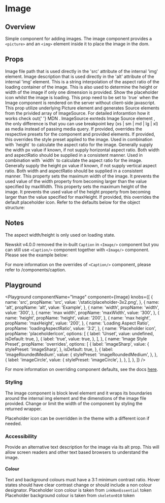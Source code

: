 

# Image

## Overview

Simple component for adding images.
The image component provides a `<picture>` and an `<img>` element inside it to place the image in the dom.

## Props

<LegacyBlock marginTop="sizing040">
  <Prop name="src" type="string">
    Image file path that is used directly in the 'src' attribute of the internal
    'img' element.
  </Prop>
  <Prop name="alt" type="string">
    Image description that is used directly in the 'alt' attribute of the
    internal 'img' element.
  </Prop>
  <Prop name="loadingAspectRatio" type="MQ<string>">
    This is a string interpolation of the aspect ratio of the loading container
    of the image. This is also used to determine the height or width of the
    image if only one dimension is provided.
  </Prop>
  <Prop name="placeholderIcon" type="boolean" default={false}>
    Show the placeholder icon whilst the image is loading.
  </Prop>
  <Prop name="renderOnServer" type="boolean">
    This prop need to be set to `true` when the Image component is rendered on
    the server without client-side javascript.
  </Prop>
  <Prop name="sources" type="ImageSource[]">
    This prop utilize underlying Picture element and generates Source elements
    from the privided array of ImageSource. For detailed inforamtion how it
    works check out{' '}
    <Link href="https://developer.mozilla.org/en-US/docs/Web/HTML/Element/picture">
      MDN
    </Link>. 
    ImageSource exnteds <Link href="https://developer.mozilla.org/en-US/docs/Web/API/HTMLSourceElement">
      Image Source element
    </Link>, the only difference is that you can use breakpoint key  <InlineCode>(xs | sm | md | lg | xl)</InlineCode>  as <InlineCode>media</InlineCode> instead
    of passing media query.
  </Prop>
  <Prop name="overrides" type="object">
    If provided, overrides the respective presets for the component and provided
    elements.
    <Prop name="stylePreset" type="MQ<string>">
      If provided, this overrides the style preset applied to the image.
    </Prop>
    <Prop name="width" type="MQ<string>" default="100%">
      Used in combination with `height` to calculate the aspect ratio for the
      image. Generally supply the width px value if known, if not supply
      horizontal aspect ratio. Both width and aspectRatio should be supplied in
      a consistent manner.
    </Prop>
    <Prop name="height" type="MQ<string>" default="auto">
      Used in combination with `width` to calculate the aspect ratio for the
      image. Generally supply the height px value if known, if not supply
      vertical aspect ratio. Both width and aspectRatio should be supplied in a
      consistent manner.
    </Prop>
    <Prop name="maxWidth" type="MQ<string>">
      This property sets the maximum width of the image. It prevents the used
      value of the width property from becoming larger than the value specified
      by maxWidth.
    </Prop>
    <Prop name="maxHeight" type="MQ<string>">
      This property sets the maximum height of the image. It prevents the used
      value of the height property from becoming larger than the value specified
      for maxHeight.
    </Prop>
    <Prop name="placeholderIcon" type="Override<NewsKitIcon>">
      If provided, this overrides the default placeholder icon.
    </Prop>
    Refer to the defaults below for the object structure:
    <CodeFromDefaultPresets componentName="image" />
  </Prop>
</LegacyBlock>

## Notes

The aspect width/height is only used on loading state.

Newskit v4.0.0 removed the in-built `Caption` in `<Image/>` component but you can still use `<Caption/>` component together with `<Image/>` component.
Please see the example below:

<CodeFromFile path="examples/image/image-with-caption.tsx" />

For more information on the overrides of `<Caption/>` component, please refer to <Link href="/components/caption">/components/caption</Link>.

## Playground

<Playground
  componentName="Image"
  component={Image}
  knobs={[
    {
      name: 'src',
      propName: 'src',
      value: '/static/placeholder-3x2.png',
    },
    {
      name: 'alt',
      propName: 'alt',
      value: 'Example',
    },
    {
      name: 'width',
      propName: 'width',
      value: '300',
    },
    {
      name: 'max width',
      propName: 'maxWidth',
      value: '300',
    },
    {
      name: 'height',
      propName: 'height',
      value: '200',
    },
    {
      name: 'max height',
      propName: 'maxHeight',
      value: '200',
    },
    {
      name: 'Loading Aspect Ratio',
      propName: 'loadingAspectRatio',
      value: '3:2',
    },
    {
      name: 'Placeholder icon',
      propName: 'placeholderIcon',
      options: [
        {
          label: 'Unset',
          value: undefined,
          isDefault: true,
        },
        {
          label: 'true',
          value: true,
        },
      ],
    },
    {
      name: 'Image Style Preset',
      propName: 'overrides',
      options: [
        {
          label: 'imageSharp',
          value: {
            stylePreset: 'imageSharp',
          },
          isDefault: true,
        },
        {
          label: 'imageRoundedMedium',
          value: {
            stylePreset: 'imageRoundedMedium',
          },
        },
        {
          label: 'imageCircle',
          value: {
            stylePreset: 'imageCircle',
          },
        },
      ],
    },
  ]}
/>

For more information on overriding component defaults, see the docs [here](/theming/component-defaults/overview).

### Styling

The image component is block level element and it wraps its boundaries around the internal img element and the dimenstions of the image file provided. Change or limit the width of the component by styling the returned wrapper.

Placeholder icon can be overridden in the theme with a different icon if needed.

### Accessibility

Provide an alternative text description for the image via its alt prop. This will allow screen readers and other text based browsers to understand the image.

#### Colour

Text and background colours must have a 3:1 minimum contrast ratio.
Hover states should have clear contrast change or should include a non colour designator.
Placeholder icon colour is taken from `inkNonEssential` token
Placeholder background colour is taken from `skeleton010` token
